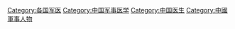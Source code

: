 {{Catmore}}

[[Category:各国军医|Category:各国军医]]
[[Category:中国军事医学|Category:中国军事医学]]
[[Category:中国医生|Category:中国医生]]
[[Category:中國軍事人物|Category:中國軍事人物]]